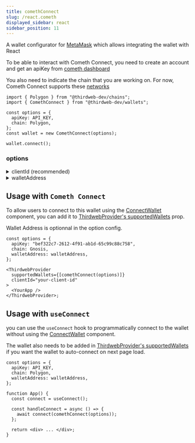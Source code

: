 ```yaml
---
title: comethConnect
slug: /react.cometh
displayed_sidebar: react
sidebar_position: 11
---
```


A wallet configurator for [MetaMask](/wallet/metamask) which allows integrating the wallet with React

To be able to interact with Cometh Connect, you need to create an account and get an apiKey from [cometh dashboard](https://app.cometh.io/dashboard)

You also need to indicate the chain that you are working on. For now, Cometh Connect supports these [networks](https://docs.cometh.io/connect/cometh-connect/supported-networks)

```tsx
import { Polygon } from "@thirdweb-dev/chains";
import { ComethConnect } from "@thirdweb-dev/wallets";

const options = {
  apiKey: API_KEY,
  chain: Polygon,
};
const wallet = new ComethConnect(options);

wallet.connect();
```

<CustomizeWalletConfigurator
  config="bloctoWalletConfig"
  configurator="bloctoWallet"
  connectUI="BloctoWalletConnectUI"
  selectUI="BloctoWalletSelectUI"
  isInstalled="isBloctoWalletInstalled"
/>

### options

<details>
  <summary>clientId (recommended) </summary>
  <div>

Provide `clientId` to use the thirdweb RPCs for given `chains`

You can create a client ID for your application from [thirdweb dashboard](https://thirdweb.com/create-api-key).

```javascript
import { Polygon } from "@thirdweb-dev/chains";
import { ComethConnect } from "@thirdweb-dev/wallets";

const options = {
  apiKey: API_KEY,
  chain: Polygon,
};
const wallet = new ComethConnect(
  {
    clientId: "YOUR_CLIENT_ID",
  },
  options,
);
```

</div>
</details>

<details>
  <summary>walletAddress</summary>
  <div>

Connect to an existing Cometh Connect smart wallet

This parameter allow you to connect to a user that already created a Cometh Connect smart wallet, see our [`docs`](https://docs.cometh.io/connect/cometh-connect/create-a-wallet#connect-to-an-existing-wallet) for more info.

```javascript
import { Polygon } from "@thirdweb-dev/chains";
import { ComethConnect } from "@thirdweb-dev/wallets";

const options = {
  apiKey: API_KEY,
  chain: Polygon,
  walletAddress: walletAddress,
};
const wallet = new ComethConnect(options);
```

</div>
</details>

## Usage with `Cometh Connect`

To allow users to connect to this wallet using the [ConnectWallet](/react/react.connectwallet) component, you can add it to [ThirdwebProvider's supportedWallets](/react/react.thirdwebprovider#supportedwallets-optional) prop.

Wallet Address is optionnal in the option config.

```tsx
const options = {
  apiKey: "bef322c7-2612-4f91-ab1d-65c99c88c758",
  chain: Gnosis,
  walletAddress: walletAddress,
};

<ThirdwebProvider
  supportedWallets={[comethConnect(options)]}
  clientId="your-client-id"
>
  <YourApp />
</ThirdwebProvider>;
```

## Usage with `useConnect`

you can use the `useConnect` hook to programmatically connect to the wallet without using the [ConnectWallet](/react/react.connectwallet) component.

The wallet also needs to be added in [ThirdwebProvider's supportedWallets](/react/react.thirdwebprovider#supportedwallets-optional) if you want the wallet to auto-connect on next page load.

```tsx
const options = {
  apiKey: API_KEY,
  chain: Polygon,
  walletAddress: walletAddress,
};

function App() {
  const connect = useConnect();

  const handleConnect = async () => {
    await connect(comethConnect(options));
  };

  return <div> ... </div>;
}
```
